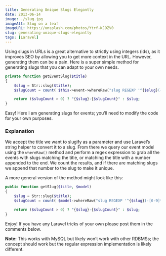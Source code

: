 ```yaml
---
title: Generating Unique Slugs Elegantly
date: 2013-06-14
image: ./slug.jpg
imageAlt: Slug on a leaf
imageURL: https://unsplash.com/photos/Ytrf-KJ9ZV0
slug: generating-unique-slugs-elegantly
tags: [Laravel]
---
```


Using slugs in URLs is a great alternative to strictly using integers (ids), as it improves SEO by allowing you to get more context in the URL. However, generating them can be a pain. Here is a super simple method for generating slugs that you can adapt to your own needs.

```php
private function getEventSlug($title)
{
	$slug = Str::slug($title);
	$slugCount = count( $this->event->whereRaw("slug REGEXP '^{$slug}(-[0-9]*)?$'")->get() );

	return ($slugCount > 0) ? "{$slug}-{$slugCount}" : $slug;
}
```

Easy! Here I am generating slugs for events; you’ll need to modify the code for your own purposes.

### Explanation

We accept the title we want to slugify as a parameter and use Laravel’s string helper to convert it to a slug. From there we query our event model using the `whereRaw()` method and perform a regex expression to grab all the events with slugs matching the title, or matching the title with a number appended to the end. We count the results, and if there are matching slugs we append that number to the slug to make it unique.

A more general version of the method might look like this:

```php
public function getSlug($title, $model)
{
	$slug = Str::slug($title);
	$slugCount = count( $model->whereRaw("slug REGEXP '^{$slug}(-[0-9]*)?$'")->get() );

	return ($slugCount > 0) ? "{$slug}-{$slugCount}" : $slug;
}
```

Enjoy! If you have any Laravel tricks of your own please post them in the comments below.

**Note:** This works with MySQL but likely won’t work with other RDBMSs; the concept should work but the regular expression implementation is likely different.
